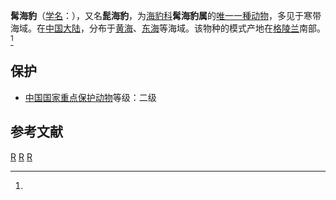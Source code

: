 {{Speciesbox
| taxon = Erignathus barbatus
| status = LC
| status_system = iucn3.1
| status_ref = <ref name=iucn>{{IUCN2008|assessors=Kovacs, K. & Lowry, L.|year=2008|id=8010|title=Erignathus barbatus|downloaded=2009-1-28}}</ref>| image = Bearded Seal.jpg
| binomial_authority = [[約翰·克里斯蒂安·波利卡普·埃爾克斯勒本|Erxleben]]，1777)<ref name='id559'>{{cite web| url =http://www.bioinfo.cn/db05/BjdwSpecies.php?action=view&id=559| title =髯海豹| work =《中国动物物种编目数据库》| publisher =中国科学院微生物研究所| author =中国科学院动物研究所| accessdate =2009-03-27| deadurl =yes| archiveurl =https://web.archive.org/web/20160305031521/http://www.bioinfo.cn/db05/BjdwSpecies.php?action=view&id=559| archivedate =2016-03-05}}</ref>
| range_map = Erignathus barbatus habitat.png
| range_map_caption = 髯海豹分布区域（红色）
}}

'''髯海豹'''（[[学名|学名]]：{{lang|la|''Erignathus barbatus''}}），又名'''髭海豹'''，为[[海豹科|海豹科]]'''髯海豹属'''的[[單型|唯一一種动物]]，多见于寒带海域。在[[中国大陆|中国大陆]]，分布于[[黄海|黄海]]、[[东海|东海]]等海域。该物种的模式产地在[[格陵兰|格陵兰]]南部。<ref name='id559'/>

== 保护 ==
* [[中國國家重點保護野生動物名錄|中国国家重点保护动物]]等级：二级

== 参考文献 ==
{{reflist}}
{{commons|Erignathus barbatus}}
{{泛鰭足類|P.}}
{{Taxonbar|from=Q149405}}

[[Category:IUCN红色名录无危物种|R]]
[[Category:海豹科|R]]
[[Category:1777年描述的动物|R]]


{{哺乳类小作品}}